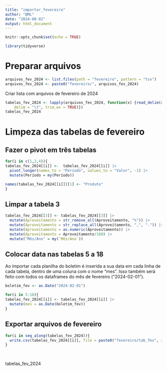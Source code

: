```yaml
---
title: "importar_fevereiro"
author: "BML"
date: "2024-08-02"
output: html_document
---
```


```r
knitr::opts_chunk$set(echo = TRUE)
```
```r
library(tidyverse)
```

# Preparar arquivos

```r
arquivos_fev_2024 <- list.files(path = "fevereiro", pattern = "tsv")
arquivos_fev_2024 <- paste0("fevereiro/", arquivos_fev_2024) 
```
 Criar lista com arquivos de fevereiro de 2024 

```r
tabelas_fev_2024 <- lapply(arquivos_fev_2024, function(x) {read_delim(x, 
    delim = "\t", trim_ws = TRUE)})  
tabelas_fev_2024
```
# Limpeza das tabelas de fevereiro
## Fazer o pivot em três tabelas

```r
for(i in c(1,2,4)){
tabelas_fev_2024[[i]] <-  tabelas_fev_2024[[i]] |> 
  pivot_longer(names_to = "Período", values_to = "Valor", -1) |> 
  mutate(Período = my(Período)) 

names(tabelas_fev_2024[[i]])[1] <- "Produto"  
}

```
## Limpar a tabela 3
```r
tabelas_fev_2024[[3]] <- tabelas_fev_2024[[3]] |> 
  mutate(Aproveitamento = str_remove_all(Aproveitamento, "%")) |> 
  mutate(Aproveitamento = str_replace_all(Aproveitamento, ",", ".")) |> 
  mutate(Aproveitamento = as.numeric(Aproveitamento)) |> 
  mutate(Aproveitamento = Aproveitamento/100) |> 
  mutate("Mês/Ano" = my(`Mês/Ano`))
```






## Colocar data nas tabelas 5 a 18

Ao importar cada planilha do boletim é inserida a sua data em cada linha de cada tabela, dentro de uma coluna com o nome "mes". Isso também será feito com todos os dataframes do mês de fevereiro ("2024-02-01").

```r
boletim_fev <- as.Date("2024-02-01")

for(i in 5:18){
tabelas_fev_2024[[i]] <- tabelas_fev_2024[[i]] |> 
  mutate(mes = as.Date(boletim_fev))
}
```

## Exportar arquivos de fevereiro

```r
for(i in seq_along(tabelas_fev_2024)){
  write.csv(tabelas_fev_2024[[i]], file = paste0("fevereiro/tab_fev", i, ".csv"), row.names = FALSE )
}
 
 
```

tabelas_fev_2024


